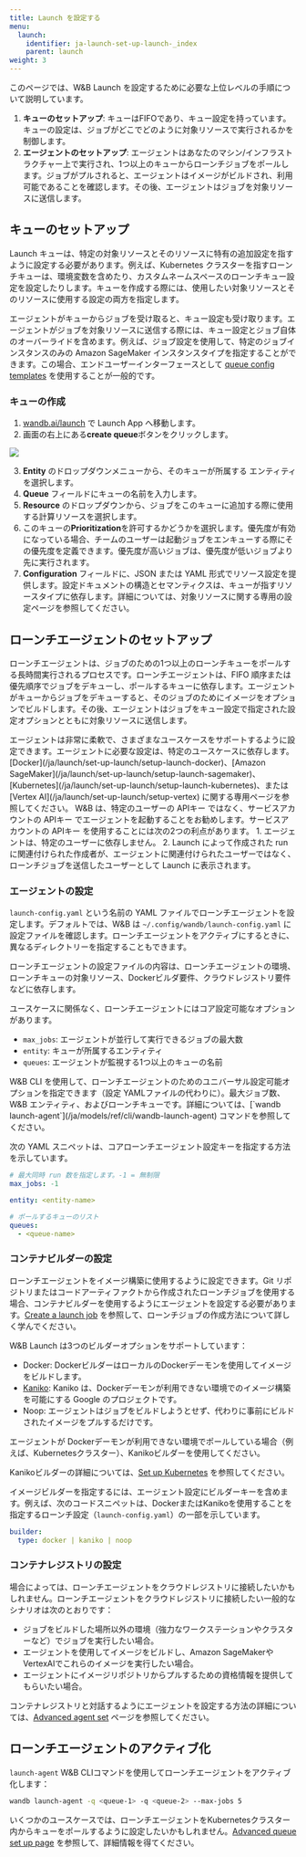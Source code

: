 ```yaml
---
title: Launch を設定する
menu:
  launch:
    identifier: ja-launch-set-up-launch-_index
    parent: launch
weight: 3
---
```


このページでは、W&B Launch を設定するために必要な上位レベルの手順について説明しています。

1. **キューのセットアップ**: キューはFIFOであり、キュー設定を持っています。キューの設定は、ジョブがどこでどのように対象リソースで実行されるかを制御します。
2. **エージェントのセットアップ**: エージェントはあなたのマシン/インフラストラクチャー上で実行され、1つ以上のキューからローンチジョブをポールします。ジョブがプルされると、エージェントはイメージがビルドされ、利用可能であることを確認します。その後、エージェントはジョブを対象リソースに送信します。

## キューのセットアップ
Launch キューは、特定の対象リソースとそのリソースに特有の追加設定を指すように設定する必要があります。例えば、Kubernetes クラスターを指すローンチキューは、環境変数を含めたり、カスタムネームスペースのローンチキュー設定を設定したりします。キューを作成する際には、使用したい対象リソースとそのリソースに使用する設定の両方を指定します。

エージェントがキューからジョブを受け取ると、キュー設定も受け取ります。エージェントがジョブを対象リソースに送信する際には、キュー設定とジョブ自体のオーバーライドを含めます。例えば、ジョブ設定を使用して、特定のジョブインスタンスのみの Amazon SageMaker インスタンスタイプを指定することができます。この場合、エンドユーザーインターフェースとして [queue config templates](/ja/launch/set-up-launch/setup-queue-advanced) を使用することが一般的です。

### キューの作成
1. [wandb.ai/launch](https://wandb.ai/launch) で Launch App へ移動します。
2. 画面の右上にある**create queue**ボタンをクリックします。

<Frame>
    <img src="/images/launch/create-queue.gif"  />
</Frame>

3. **Entity** のドロップダウンメニューから、そのキューが所属する エンティティ を選択します。
4. **Queue** フィールドにキューの名前を入力します。
5. **Resource** のドロップダウンから、ジョブをこのキューに追加する際に使用する計算リソースを選択します。
6. このキューの**Prioritization**を許可するかどうかを選択します。優先度が有効になっている場合、チームのユーザーは起動ジョブをエンキューする際にその優先度を定義できます。優先度が高いジョブは、優先度が低いジョブより先に実行されます。
7. **Configuration** フィールドに、JSON または YAML 形式でリソース設定を提供します。設定ドキュメントの構造とセマンティクスは、キューが指すリソースタイプに依存します。詳細については、対象リソースに関する専用の設定ページを参照してください。

## ローンチエージェントのセットアップ
ローンチエージェントは、ジョブのための1つ以上のローンチキューをポールする長時間実行されるプロセスです。ローンチエージェントは、FIFO 順序または優先順序でジョブをデキューし、ポールするキューに依存します。エージェントがキューからジョブをデキューすると、そのジョブのためにイメージをオプションでビルドします。その後、エージェントはジョブをキュー設定で指定された設定オプションとともに対象リソースに送信します。

<Note>
エージェントは非常に柔軟で、さまざまなユースケースをサポートするように設定できます。エージェントに必要な設定は、特定のユースケースに依存します。[Docker](/ja/launch/set-up-launch/setup-launch-docker)、[Amazon SageMaker](/ja/launch/set-up-launch/setup-launch-sagemaker)、[Kubernetes](/ja/launch/set-up-launch/setup-launch-kubernetes)、または [Vertex AI](/ja/launch/set-up-launch/setup-vertex) に関する専用ページを参照してください。
</Note>

<Note>
W&B は、特定のユーザーの APIキー ではなく、サービスアカウントの APIキー でエージェントを起動することをお勧めします。サービスアカウントの APIキー を使用することには次の2つの利点があります。
1. エージェントは、特定のユーザーに依存しません。
2. Launch によって作成された run に関連付けられた作成者が、エージェントに関連付けられたユーザーではなく、ローンチジョブを送信したユーザーとして Launch に表示されます。
</Note>

### エージェントの設定
`launch-config.yaml` という名前の YAML ファイルでローンチエージェントを設定します。デフォルトでは、W&B は `~/.config/wandb/launch-config.yaml` に設定ファイルを確認します。ローンチエージェントをアクティブにするときに、異なるディレクトリーを指定することもできます。

ローンチエージェントの設定ファイルの内容は、ローンチエージェントの環境、ローンチキューの対象リソース、Dockerビルダ要件、クラウドレジストリ要件などに依存します。

ユースケースに関係なく、ローンチエージェントにはコア設定可能なオプションがあります。
* `max_jobs`: エージェントが並行して実行できるジョブの最大数
* `entity`: キューが所属するエンティティ
* `queues`: エージェントが監視する1つ以上のキューの名前

<Note>
W&B CLI を使用して、ローンチエージェントのためのユニバーサル設定可能オプションを指定できます（設定 YAMLファイルの代わりに）。最大ジョブ数、W&B エンティティ、およびローンチキューです。詳細については、[`wandb launch-agent`](/ja/models/ref/cli/wandb-launch-agent) コマンドを参照してください。
</Note>

次の YAML スニペットは、コアローンチエージェント設定キーを指定する方法を示しています。

```yaml title="launch-config.yaml"
# 最大同時 run 数を指定します。-1 = 無制限
max_jobs: -1

entity: <entity-name>

# ポールするキューのリスト
queues:
  - <queue-name>
```

### コンテナビルダーの設定
ローンチエージェントをイメージ構築に使用するように設定できます。Git リポジトリまたはコードアーティファクトから作成されたローンチジョブを使用する場合、コンテナビルダーを使用するようにエージェントを設定する必要があります。[Create a launch job](/ja/launch/create-and-deploy-jobs/create-launch-job) を参照して、ローンチジョブの作成方法について詳しく学んでください。

W&B Launch は3つのビルダーオプションをサポートしています：

* Docker: DockerビルダーはローカルのDockerデーモンを使用してイメージをビルドします。
* [Kaniko](https://github.com/GoogleContainerTools/kaniko): Kaniko は、Dockerデーモンが利用できない環境でのイメージ構築を可能にする Google のプロジェクトです。
* Noop: エージェントはジョブをビルドしようとせず、代わりに事前にビルドされたイメージをプルするだけです。

<Note>
エージェントが Dockerデーモンが利用できない環境でポールしている場合（例えば、Kubernetesクラスター）、Kanikoビルダーを使用してください。

Kanikoビルダーの詳細については、[Set up Kubernetes](/ja/launch/set-up-launch/setup-launch-kubernetes) を参照してください。
</Note>

イメージビルダーを指定するには、エージェント設定にビルダーキーを含めます。例えば、次のコードスニペットは、DockerまたはKanikoを使用することを指定するローンチ設定（`launch-config.yaml`）の一部を示しています。

```yaml title="launch-config.yaml"
builder:
  type: docker | kaniko | noop
```

### コンテナレジストリの設定
場合によっては、ローンチエージェントをクラウドレジストリに接続したいかもしれません。ローンチエージェントをクラウドレジストリに接続したい一般的なシナリオは次のとおりです：

* ジョブをビルドした場所以外の環境（強力なワークステーションやクラスターなど）でジョブを実行したい場合。
* エージェントを使用してイメージをビルドし、Amazon SageMakerやVertexAIでこれらのイメージを実行したい場合。
* エージェントにイメージリポジトリからプルするための資格情報を提供してもらいたい場合。

コンテナレジストリと対話するようにエージェントを設定する方法の詳細については、[Advanced agent set](/ja/launch/set-up-launch/setup-agent-advanced) ページを参照してください。

## ローンチエージェントのアクティブ化
`launch-agent` W&B CLIコマンドを使用してローンチエージェントをアクティブ化します：

```bash
wandb launch-agent -q <queue-1> -q <queue-2> --max-jobs 5
```

いくつかのユースケースでは、ローンチエージェントをKubernetesクラスター内からキューをポールするように設定したいかもしれません。[Advanced queue set up page](/ja/launch/set-up-launch/setup-queue-advanced) を参照して、詳細情報を得てください。